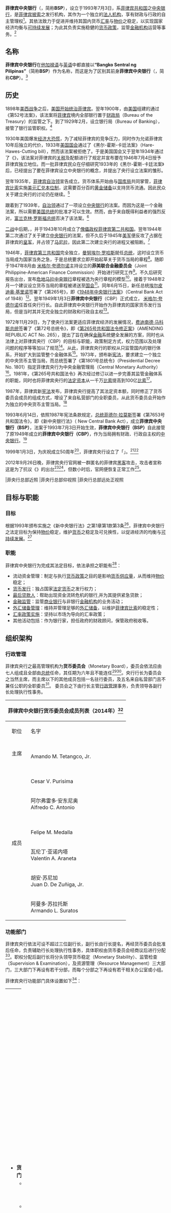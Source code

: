 {{coord|14.560833|120.988333|type:landmark_source:kolossus-frwiki|display=title}}

{{Infobox Central bank
|bank_name_in_local = {{lang-tl|Bangko Sentral ng Pilipinas}}
| image_1        = Bangko Sentral ng Pilipinas 2020 logo.png
| image_title_1  = '''菲律宾中央银行标志'''<br /><div class="center"><small>（标志之形象为三颗“[[五角星|金色五角星]]”，及“[[菲律宾鹰|菲律宾鹰]]”<ref name="tadelougou">{{Cite web |url =http://www.bsp.gov.ph/about/overview.asp |format = |title =The new BSP logo |author = |date = |publisher ='''''Bangko Sentral ng Pilipinas''''' |language =en |accessdate =2014-12-26 |quote =The new BSP logo is a perfect round shape in blue that features three gold stars and a stylized Philippine eagle rendered in white strokes. |archive-date =2013-08-06 |archive-url =https://web.archive.org/web/20130806185919/http://www.bsp.gov.ph/about/overview.asp |dead-url =no }}</ref>）</small></div>
| image_width_1  = 150px
| headquarters   = {{PHI}}<br />[[马尼拉市|马尼拉市]]{{link-en|马拉提区|Malate, Manila}}<ref name="lianxidizhiyy">{{Cite web|url = http://www.bsp.gov.ph/contact/overview.asp|format = |title = Contact Us of BSP|author = |date = |publisher = '''''Bangko Sentral ng Pilipinas'''''|language = en|accessdate = 2014-11-30|quote = A. Mabini St. cor. P. Ocampo St., Malate， Manila, Philippines.|archive-date = 2014-12-03|archive-url = https://web.archive.org/web/20141203184236/http://www.bsp.gov.ph/contact/overview.asp|dead-url = no}}</ref><ref>{{harvnb|《The New Central Bank Act(RA 7653)》|1993|loc=Chapter I：Article I：Section 4}}{{quote|''Place of Business.'' _ The Bangko Sentral shall have its principal place of business in Metro Manila, but may maintain branches, agencies and correspondents in such other places as the proper conduct of its business may require.}}</ref>
| coordinates    = {{coord|14.560833|120.988333|region:PH}}
|established = 1993年7月3日<ref>{{harvnb|《BSP Annual Report 2013》|2014|loc=p.Ⅷ}}{{quote|''The BSP’s Legal Mandate ''：The BSP is the central bank of the Republic of the Philippines. It was established on 3 July 1993 as the country’s independent central monetary authority, pursuant to the Constitution and the New Central Bank Act. The BSP replaced the old Central Bank of the Philippines, which was established on 3 January 1949, as the country’s central monetary authority.}}</ref>
| ownership     = [[菲律宾政府|菲律宾政府]]<ref name="tadequanxian">{{harvnb|《The New Central Bank Act(RA 7653)》|1993|loc=Chapter I：Article I：Section 1}}{{quote|''Declaration of Policy''. _ The State shall maintain a central monetary authority that shall function and operate as an independent and accountable body corporate in the discharge of its mandated responsibilities concerning money, banking and credit. In line with this policy, and considering its unique functions and responsibilities, the central monetary authority established under this Act, while being a government- owned corporation, shall enjoy fiscal and administrative autonomy.}}</ref><ref name="suoyouzhezf">{{harvnb|《The New Central Bank Act(RA 7653)》|1993|loc=Chapter I：Article I：Section 2}}{{quote|''Creation of the Bangko Sentral.'' _ There is hereby established an independent central monetary authority, which shall be a body corporate known as the Bangko Sentral ng Pilipinas, hereafter referred to as the Bangko Sentral. <br />The capital of the Bangko Sentral shall be Fifty billion pesos (P50,000,000,000), to be fully subscribed by the Government of the Republic, hereafter referred to as the Government, Ten billion pesos (P10,000,000,000) of which shall be fully paid for by the Government upon the effectivity of this Act and the balance to be paid for within a period of two (2) years from the effectivity of this Act in such manner and form as the Government, through the Secretary of Finance and the Secretary of Budget and Management, may thereafter determine.}}</ref>
|president = Benjamin Estoista Diokno<br />（2019年3月4日任职）
|leader_title = 行长
|bank_of = {{PHI}}
|currency = [[菲律宾披索|菲律宾披索]]
|currency_iso = PHP
|reserves =789.84亿[[美元|美元]]<ref>{{Cite web|url=http://www.bsp.gov.ph/publications/tables/2014_12/news-12052014a1.htm|title=International Reserves of the BSP|accessdate=2014-12-09|author=|last=|first=|authorlink=|coauthors=|format=|work=|publisher='''''Bangko Sentral ng Pilipinas'''''|pages=|language=en|doi=|archiveurl=https://web.archive.org/web/20141207112225/http://www.bsp.gov.ph/publications/tables/2014_12/news-12052014a1.htm|archivedate=2014-12-07|quote=欲查看最新数据，请阅[http://www.bsp.gov.ph/statistics/efs_fsa1.asp Economic and Financial Statistics of BSP]|date=2014年11月|deadurl=yes}}</ref><br />（截止2014年11月）
|borrowing_rate =4.418%-6.725%<ref name="zheshililv">{{Cite web|url=http://www.bsp.gov.ph/statistics/spei_new/tab19_dir.htm|title=Selected Domestic Interest Rates|accessdate=2014-12-08|author=|last=|first=|authorlink=|coauthors=|date=|year=|month=|format=|work=|publisher='''''Bangko Sentral ng Pilipinas'''''|pages=|language=en|doi=|archiveurl=https://web.archive.org/web/20141208075253/http://www.bsp.gov.ph/statistics/spei_new/tab19_dir.htm|archivedate=2014-12-08|quote=欲查看最新数据，请阅[http://www.bsp.gov.ph/statistics/efs_fsa1.asp Economic and Financial Statistics of BSP]|deadurl=yes}}</ref>{{refTag|name=lilv|年利率，截至2014年10月，当月值}}
|deposit_rate =1.116%-3.135%<ref name="zheshililv"></ref>{{refTag|name=lilv}}
|website = [http://www.bsp.gov.ph www.bsp.gov.ph]
|preceded = '''菲律宾中央银行（CBP）'''<br /><small>(1949年1月3日－1993年7月3日)</small>
|succeeded =
|footnotes =[[法定资本|法定资本]]：500亿[[菲律宾披索|菲律宾披索]]（政府支付）<ref name="zgrmyh">{{Cite web|url=http://www.pbc.gov.cn/publish/goujisi/746/1135/11359/11359_.html|title=菲律宾的货币制度和货币政策|accessdate=2014-12-07|author=|last=|first=|authorlink=|coauthors=|date=2008-07-03|year=|month=|format=|work=|publisher='''''[[中国人民银行|中国人民银行国际司]]'''''|pages=|language=zh-hans|doi=|archiveurl=https://web.archive.org/web/20140811110457/http://www.pbc.gov.cn/publish/goujisi/746/1135/11359/11359_.html|archivedate=2014-08-11|quote=|deadurl=yes}}</ref><ref name="suoyouzhezf"></ref>
}}

'''菲律宾中央银行'''（{{lang-tl|'''B'''angko '''S'''entral ng '''P'''ilipinas}}，简称'''BSP'''），设立于1993年7月3日，系[[菲律宾共和国|菲律宾共和国]]之[[中央银行|中央银行]]，是[[菲律宾披索|菲律宾披索]]之发行机构，其作为一个独立的[[法人|法人机构]]，享有财政与行政的自主管理权<ref name="tadequanxian"></ref>。其依法致力于促进并维持其国内货币[[汇率|汇率]]与[[物价|物价]]之稳定，以实现国家经济均衡与[[可持续发展|可持续发展]]；为此其负责实施稳健的[[货币政策|货币政策]]，监管[[金融机构|金融机构]]运营等事务。<ref>{{Cite web|url=http://www.bsp.gov.ph/about/vision.asp|title=The BSP Vision and Mission|accessdate=2014-07-05|author=|last=|first=|authorlink=|coauthors=|date=|year=|month=|format=|work=|publisher='''''Bangko Sentral ng Pilipinas'''''|pages=|language=en|doi=|archiveurl=https://www.webcitation.org/query?url=http%3A%2F%2Fwww.bsp.gov.ph%2Fabout%2Fvision.asp&date=2014-07-05|archivedate=2014-07-05|quote=BSP is committed to promote and maintain price stability and provide proactive leadership in bringing about a strong financial system conducive to a balanced and sustainable growth of the economy. Towards this end, it shall conduct sound monetary policy and effective supervision over financial institutions under its jurisdiction.|deadurl=yes}}</ref>

== 名称 ==

'''菲律宾中央银行'''在[[他加禄语|他加禄语]]与[[英语|英语]]中都直接以'''“Bangko Sentral ng Pilipinas”'''（简称'''BSP'''）作为名称，而这是为了区别其前身'''菲律宾中央银行'''（{{lang-en|'''Central Bank of the Philippines'''}}，简称'''CBP'''）。<ref name="suoyouzhezf"></ref>

== 历史 ==

1898年[[美西战争|美西战争]]之后，[[美属菲律宾|美国开始统治菲律宾]]。翌年1900年，由[[美国|美国]]组建的{{link-en|舒尔曼委员会|Schurman Commission|第一届菲律宾委员会}}通过《第52号法案》，该法案将[[菲律宾|菲律宾]]境内全部银行置于[[財政局|财政局]]（Bureau of the Treasury）的监管之下。到了1929年2月，{{link-en|菲律宾财政部|Department of Finance (Philippines)}}设立银行局（Bureau of Banking），接管了银行监管职权。<ref name="bspjianshi">{{Cite web|url=http://www.bsp.gov.ph/about/history2.asp|title=Chronology of Events: Central Banking in the Philippines|accessdate=2014-12-09|author=|last=|first=|authorlink=|coauthors=|date=|year=|month=|trans_title=|format=|work=|publisher='''''Bangko Sentral ng Pilipinas'''''|pages=|language=en|doi=|archiveurl=https://web.archive.org/web/20131224173459/http://www.bsp.gov.ph/about/history2.asp|archivedate=2013-12-24|quote=|deadurl=yes}}</ref>

1930年美国爆发[[经济大恐慌|经济大恐慌]]，为了减轻菲律宾的竞争压力，同时作为允诺菲律宾10年后独立的代价，1933年[[美国国会|美国国会]]通过了《黑尔-霍斯-卡廷法案》（Hare-Hawes-Cutting bill），然而该法案被{{link-en|菲律宾参议院|Senate of the Philippines}}拒绝了。于是美国国会又于翌年1934年通过了《{{link-en|泰丁斯-麦克达菲法案|Tydings–McDuffie Act}}》，该法案对菲律宾的[[关税|关税]]及配额进行了规定并宣布要在1946年7月4日授予菲律宾独立地位。而一批菲律宾民众在仔细研究1933年的《黑尔-霍斯-卡廷法案》后，已经提出了要在菲律宾设立中央银行的概念，并提出了央行设立法案的雏形。{{sfn |《Kayamanan: The Philippine Jewelry Tradition》|1983|p=7}}

翌年1935年，[[菲律宾自治领|菲律宾自治领]]宣告成立。货币体系开始由{{link-en|菲律宾财政部|Department of Finance (Philippines)|财政部}}与[[国库|国库局]]共同掌管，[[菲律宾比索|菲律宾比索]]实施[[布雷顿森林体系|美元汇兑本位制]]，这需要百分百的[[黄金储备|黄金储备]]以支持货币流通。因此民众关于建立央行的讨论仍在继续。<ref name="bspquanlishi">{{Cite web|url=http://www.bsp.gov.ph/about/history.asp|title=Creating a Central Bank for the Philippines|accessdate=2014-12-09|author=|last=|first=|authorlink=|coauthors=|date=|year=|month=|trans_title=|format=|work=|publisher='''''Bangko Sentral ng Pilipinas'''''|pages=|language=en|doi=|archiveurl=https://web.archive.org/web/20131123121130/http://www.bsp.gov.ph/about/history.asp|archivedate=2013-11-23|quote=|deadurl=yes}}</ref>

跟着到了1939年，[[菲律宾自治领|自治领]]{{link-en|菲律宾国民大会|National Assembly of the Philippines|国民大会}}通过了一项设立[[中央银行|中央银行]]的法案。而因为这是一个金融法案，所以需要[[美国总统|美国总统]]的批准才可以生效。然而，由于来自既得利益者的强烈反对，[[富兰克林·罗斯福|富兰克林·罗斯福总统]]否决了该法案。<ref name="bspjianshi"></ref>

[[二战|二战]]中后期，{{link-en|菲律宾日占时期|Japanese occupation of the Philippines|日本占领了菲律宾}}，并于1943年10月成立了[[傀儡政权|傀儡政权]][[菲律宾第二共和国|菲律宾第二共和国]]。翌年1944年{{link-en|菲律宾国民大会|National Assembly of the Philippines}}第二次通过了关于建立[[中央银行|中央银行]]的法案，但不久后于1945年[[美军|美军]]便反攻了占据在菲律宾的[[皇军|皇军]]，并占领了[[马尼拉|马尼拉]]，因此第二次建立央行的进程又被阻断。<ref name="bspquanlishi"></ref>

1946年，[[菲律宾共和国|菲律宾第三共和国]]完全独立，[[曼努埃尔·罗哈斯_(菲律宾)|曼努埃尔·罗哈斯]]就任[[菲律宾总统|总统]]，这时设立货币当局成为国家当务之急，于是总统要求{{link-en|菲律宾财政部|Department of Finance (Philippines)|财政部}}立即开始起草关于货币当局的章程<ref>{{cite web|last=Roxas|first=Manuel|date=1947-01-27|title=《Second State of the Nation Address》|url=http://www.gov.ph/1947/01/27/manuel-roxas-second-state-of-the-nation-address-january-27-1947/|publisher='''''Official Gazette'''''|accessdate=2014-12-09|archive-date=2013-06-28|archive-url=https://web.archive.org/web/20130628094043/http://www.gov.ph/1947/01/27/manuel-roxas-second-state-of-the-nation-address-january-27-1947/|dead-url=no}}</ref>。随即于1947年8月由{{link-en|菲律宾财政部长|Secretary of Finance (Philippines)|财政部长}} [[米格尔·夸德尔诺|米格尔·夸德尔诺]]主持设立的'''菲美联合金融委员会'''（Joint Philippine-American Finance Commission）开始进行研究工作<ref name="bspquanlishi"></ref>。不久后研究报告出台，宣布[[危地马拉中央银行|危地马拉中央银行]]章程被选为央行章程的模型<ref name="bspjianshi"></ref>。接着于1948年2月一个建议设立货币当局的章程被递送至[[菲律宾国会|国会]]<ref name="bspjianshi"></ref>。同年6月15日，新任总统[[埃尔皮迪奥·基里诺|埃尔皮迪奥·基里诺]]签署了《第265号{{link-en|菲律宾法令列表|List of Philippine laws|共和国法令}}》，即《[https://web.archive.org/web/20131003231342/http://philippinelaw.info/statutes/ra265-central-bank-act-of-1948.html 1948年中央银行法案]》（Central Bank Act of 1948）<ref name="zyyhfa1948">{{Cite web|url=http://philippinelaw.info/statutes/ra265-central-bank-act-of-1948.html|title=《R.A. No. 265, '''Central Bank Act of 1948'''》|accessdate=2014-12-09|author=|last=|first=|authorlink=|coauthors=|date=1948-06-15|year=|month=|trans_title=《第265号共和国法令，'''1948年中央银行法'''》|format=|work=|publisher='''''[[菲律宾总统|菲律宾总统]]''''' [[埃尔皮迪奥·基里诺|埃尔皮迪奥·基里诺]] 签署生效|pages=|language=en|doi=|archiveurl=https://web.archive.org/web/20131003231342/http://philippinelaw.info/statutes/ra265-central-bank-act-of-1948.html|archivedate=2013-10-03|quote=|deadurl=yes}}</ref>。翌年1949年1月3日'''菲律宾中央银行'''（CBP）正式成立， [[米格尔·夸德尔诺|米格尔·夸德尔诺]]任首任央行行长。自此菲律宾中央银行开始作为菲律宾的国家货币发行当局，但是当时其并无完全独立的财政和行政自主权<ref name="bspquanlishi"></ref>。

1972年11月29日，为了使央行法案更适应菲律宾经济的发展情况，[[费迪南德·马科斯|费迪南德·马科斯]][[菲律宾总统|总统]]签署了《第72号总统令》，即《[https://www.webcitation.org/query?url=http%3A%2F%2Fwww.lawphil.net%2Fstatutes%2Fpresdecs%2Fpd1972%2Fpd_72_1972.html&date=2014-07-05 第265号共和国法令修正案]》（AMENDING REPUBLIC ACT No. 265），提出了旨在确保[[金融|金融]]系统健全发展的方案，同时也从法律上对菲律宾央行（CBP）的目标与职能，政策制定方式，权力范围以及处理问题的程序等等加以了规范<ref>{{Cite web|url=http://www.lawphil.net/statutes/presdecs/pd1972/pd_72_1972.html|title=《 PRESIDENTIAL DECREE No. 72》|accessdate=2014-07-05|author=|last=|first=|authorlink=|coauthors=|date=1972-11-29|year=|month=|format=|work='''''[[菲律宾总统|菲律宾总统]]''''' [[费迪南德·马科斯|费迪南德·马科斯]] 签署生效|publisher=|pages=|language=en|doi=|archiveurl=https://www.webcitation.org/query?url=http%3A%2F%2Fwww.lawphil.net%2Fstatutes%2Fpresdecs%2Fpd1972%2Fpd_72_1972.html&date=2014-07-05|archivedate=2014-07-05|quote=|deadurl=yes}}</ref>。从此，菲律宾央行的职权从只监管国内的银行体系，开始扩大到监管整个金融体系<ref name="bspquanlishi"></ref>。1973年，{{link-en|菲律宾临时国民大会|Batasang Pambansa}}颁布新[[菲律宾宪法|宪法]]，要求建立一个独立的中央货币主管当局，而总统签署了《第1801号总统令》（Presidential Decree No. 1801）指定菲律宾央行为中央金融管理局（Central Monetary Authority）<ref name="bspquanlishi"></ref>。1981年，《第265号共和国法令》再次经过修订以进一步完善其监管金融体系的职能，同时也将菲律宾央行的[[法定资本|法定资本]]从一千万[[菲律宾比索|比索]]提高到100亿[[菲律宾比索|比索]]<ref name="bspjianshi"></ref>。

1987年，菲律宾新[[菲律宾宪法|宪法]]发布，菲律宾央行提高了其法定资本额，同时修正了货币委员会成员的组成方式，增设了来自私营部门的全职委员，从此货币委员会开始作为独立的中央货币主管当局。<ref name="bspquanlishi"></ref>

1993年6月14日，依照1987年宪法条款规定，[[菲律宾总统|总统]][[菲德尔·拉莫斯|菲德尔·拉莫斯]]签署《第7653号共和国法令》，即《新中央银行法》（ New Central Bank Act），成立'''菲律宾中央银行（BSP）'''，法案于1993年7月3日开始生效，'''菲律宾中央银行（BSP）'''自此接管了原1949年成立的'''菲律宾中央银行（CBP）'''，作为当局拥有财政、行政自主权的[[中央银行|中央银行]]。<ref name="bspjianshi"></ref>

1999年1月3日，为庆祝成立50周年<ref name="MoneyMuseum">{{Cite web |url=http://www.bsp.gov.ph/about/facilities_money.asp |title=The Money Museum of BSP |accessdate=2014-12-09 |author= |last= |first= |authorlink= |coauthors= |date= |year= |month= |trans_title= |format= |work= |publisher='''''Bangko Sentral ng Pilipinas''''' |pages= |language=en |doi= |archiveurl=https://web.archive.org/web/20130606095357/http://www.bsp.gov.ph/about/facilities_money.asp |archivedate=2013-06-06 |quote= |dead-url=yes }}</ref>，菲律宾央行设立了「{{link-tl|菲律宾中央银行博物馆|Museo ng Bangko Sentral ng Pilipinas}}」。<ref>{{cite web|last=Sam|first=Marcelo|title=《The BSP art collection: Figures and paintings》|url=http://www.bworldonline.com/weekender/content.php?id=49207|work='''''BusinessWorld Weekender'''''|accessdate=2014-12-09|deadurl=yes|archiveurl=https://web.archive.org/web/20150923221530/http://www.bworldonline.com/weekender/content.php?id=49207|archivedate=2015-09-23}}</ref><ref>{{cite book|last=Jaime|first=Laya|title=《The Central Bank and Culture and the Arts》|year=1998|publisher='''''Bangko Sentral ng Pilipinas'''''|location=Manila, Philippines|isbn=971-91785-1-5|pages=198–204}}</ref>

2012年9月26日晚，菲律宾央行官网被一群匿名的菲律宾[[黑客|黑客]]攻击，攻击者宣称这是为了抗议《{{link-en|2012预防网络犯罪法|Cybercrime Prevention Act of 2012}}》的出台<ref>{{cite web|last=Dumlao|first=Doris|title=BSP, MWSS websites hacked by anti-cybercrime law protester|url=http://technology.inquirer.net/17244/bsp-mwss-websites-hacked-by-anti-cybercrime-law-protester|work='''''The Philippine Daily Inquirer'''''|accessdate=2014-12-09|archive-date=2013-04-11|archive-url=https://web.archive.org/web/20130411083457/http://technology.inquirer.net/17244/bsp-mwss-websites-hacked-by-anti-cybercrime-law-protester|dead-url=no}}</ref><ref>{{cite web|title=Websites hacked in protest vs new law|url=http://www.rappler.com/nation/13142-bsp-site-hacked-to-protest-cybercrime-law|publisher='''''Rappler.com'''''|accessdate=2014-12-09|archive-date=2013-08-21|archive-url=https://web.archive.org/web/20130821224014/http://www.rappler.com/nation/13142-bsp-site-hacked-to-protest-cybercrime-law|dead-url=no}}</ref>，但数小时后，官网便恢复正常工作<ref>{{cite web|last=Garcia|first=Cathy Rose|title=BSP website restored after being hacked|url=http://www.abs-cbnnews.com/business/09/27/12/bsp-website-restored-after-being-hacked|work='''''abs-cbnnews.com'''''|accessdate=2014-12-09|archive-date=2013-03-07|archive-url=https://web.archive.org/web/20130307102435/http://www.abs-cbnnews.com/business/09/27/12/bsp-website-restored-after-being-hacked|dead-url=no}}</ref>。
{{Commons category|Bangko Sentral ng Pilipinas Main Office, Manila|菲律宾央行马尼拉总部}}
<gallery class=center>
|菲央行总部近照
|菲央行总部仰视照
|菲央行总部远处正视照
</gallery>

== 目标与职能 ==
===目标 ===
根据1993年颁布实施之《新中央银行法》之第1章第1款第3条<ref>{{harvnb|《The New Central Bank Act(RA 7653)》|1993|loc=Chapter I：Article I：Section 3}}{{quote|''Responsibility and Primary Objective.'' _ The Bangko Sentral shall provide policy directions in the areas of money, banking, and credit. It shall have supervision over the operations of banks and exercise such regulatory powers as provided in this Act and other pertinent laws over the operations of finance companies and non-bank financial institutions performing quasi-banking functions, hereafter referred to as quasi- banks, and institutions performing similar functions.<br /> The primary objective of the Bangko Sentral is to maintain price stability conducive to a balanced and sustainable growth of the economy. It shall also promote and maintain monetary stability and the convertibility of the peso.}}</ref>，菲律宾中央银行之法定目标为保持[[物价|物价]]稳定，维护[[货币|货币]]之稳定及可兑换性，以促进经济的均衡与[[可持续发展|可持续发展]]。<ref name="Functions">{{Cite web|url=http://www.bsp.gov.ph/about/functions.asp|title=Overview of Functions and Operations|accessdate=2014-07-05|author=|last=|first=|authorlink=|coauthors=|date=|year=|month=|format=|work=|publisher='''''Bangko Sentral ng Pilipinas'''''|pages=Objectives|language=en|doi=|archiveurl=https://www.webcitation.org/query?url=http%3A%2F%2Fwww.bsp.gov.ph%2Fabout%2Ffunctions.asp&date=2014-07-05|archivedate=2014-07-05|quote=|deadurl=yes}}</ref>
=== 职能 ===
菲律宾中央银行为完成其法定目标，依法承担之职能有<ref name="Functions"></ref>：
*流动资金管理：制定与执行[[货币政策|货币政策]]之目的是影响[[货币供应量|货币供应量]]，从而维持[[物价|物价]]稳定；
*[[货币发行|货币发行]]：独占国家[[法定货币|法定货币]]之发行权力；
*[[最后贷款人|最后贷款人]]：帮助出现资金流转危机的银行,并为其提供紧急贷款；
*[[金融机构|金融监管]]：监管[[商业银行|商业银行]]与非银行[[金融机构|金融机构]]的业务活动；
*[[外汇储备|外汇储备管理]]：维持并管理足够的[[外汇储备|外汇储备]]，以维护[[菲律宾比索|菲律宾比索]]的稳定性；
*[[汇率政策|汇率政策实施]]：坚持以市场为导向的汇率政策；
*其他活动包括：作为银行家，担任政府的财政顾问，保管政府税收等。

== 组织架构 ==
===行政管理===
菲律宾央行之最高管理机构为'''货币委员会'''（Monetary Board），委员会依法应由七人组成且全部由[[菲律宾总统|总统]]任命，其任期为六年且不能连任<ref name="buxulianren">{{harvnb|《The New Central Bank Act(RA 7653)》|1993|loc=Chapter I：Article II：Section 6}}{{quote|''Composition of the Monetary Board.'' _ The powers and functions of the Bangko Sentral shall be exercised by the Bangko Sentral Monetary Board, hereafter referred to as the Monetary Board, composed of seven (7) members appointed by the President of the Philippines for a term of six (6) years.}}</ref><ref name="Mboard">{{Cite web|url=http://www.bsp.gov.ph/about/governance_mon.asp|title=The Monetary Board of BSP|accessdate=2014-12-08|author=|last=|first=|authorlink=|coauthors=|date=|year=|month=|format=|work=|publisher='''''Bangko Sentral ng Pilipinas'''''|pages=|language=en|doi=|archiveurl=https://web.archive.org/web/20140831105153/http://www.bsp.gov.ph/about/governance_mon.asp|archivedate=2014-08-31|quote='''S1'''：The powers and function of Bangko Sentral are exercised by its Monetary Board, which has seven members appointed by the President of The Philippines. Under the New Central Bank Act, one of the government sector members of the Monetary Board must also be a member of the Cabinet designated by the President.the Governor and the other members of the Monetary Board serve terms of six years and may only be removed for cause. '''S2'''：The BSP Monetary Board: Chairman: Amando M. Tetangco, Jr.. Members: Cesar V. Purisima, Alfredo C. Antonio, Juan D. De Zuñiga, Jr., Valentin A. Araneta, Felipe M. Medalla, Armando L. Suratos.|deadurl=yes}}</ref>{{rp|s1}}。央行行长为委员会之当然主席，而主席以下的其他成员包括一名{{link-en|菲律宾内阁|Cabinet of the Philippines|内阁}}驻行委员，及五名来自私营部门且不兼任公职的全职委员<ref name="zgrmyh"></ref>。
委员会之下由行长主管[[行政管理|行政管理]]事务，负责领导各副行长处理执行性事务。{{sfn |《BSP Annual Report 2013》|2014|loc=p.Ⅺ}}
{|class=wikitable
!colspan="3" align=center|'''菲律宾中央银行货币委员会成员列表（2014年）'''<ref name="Mboard"></ref>{{rp|s2}}|| 行政管理层架构图<ref name="xingzehngguanlic">{{Cite web|url=http://www.bsp.gov.ph/about/org_ems.asp|title=The Executive Management Services|accessdate=2014-12-08|author=|last=|first=|authorlink=|coauthors=|format=|work=|publisher='''''Bangko Sentral ng Pilipinas'''''|pages=|language=en|doi=|archiveurl=https://web.archive.org/web/20140910101115/http://www.bsp.gov.ph/about/org_ems.asp|archivedate=2014-09-10|quote=|date=2009年6月|dead-url=no}}</ref>
|-
!职位
!名字
!备注
|rowspan="8"|{{chart/start}}
{{chart | | | | | | | GRM |-| GRP | | |GRM='''货币委员会'''|GRP={{·w}}[[秘书|秘书处]]<br />{{·w}}特别调查办公室<br />{{·w}}[[内部审计|内部审计办公室]]<br />{{·w}}综合咨询和法律服务办公室|boxstyle_ GRM =background-color: #faa;|boxstyle_ GRP =background-color: #faa;}} 
{{chart | | | | | | | |!| | | | | | | |}} 
{{chart | | | | | | | GRM |-| GRP | | |GRM='''行长'''|GRP={{·w}}[[国库|国库部]]<br />{{·w}}[[风险管理|风险管理办公室]]<br />{{·w}}企业事务办公室<br />{{·w}}企业规划办公室<br />{{·w}}系统和方法办公室<br />{{·w}}央行驻[[洗钱|反洗钱委员会]]专员|boxstyle_ GRM =background-color: #E9967A;|boxstyle_ GRP =background-color: #E9967A;}} 
{{chart | | | | | | | |!| | | | | | | |}} 
{{chart | |,|-|-|-|v|-|^|-|v|-|-|-|.| |}}
{{chart | JOA | | JOB | | JOC | | JOD |JOA='''副行长'''<br />货币稳定部门|JOB='''副行长'''<br />监管检查部门|JOC='''副行长'''<br />资源管理部门|JOD=综合安全工厂
|boxstyle_ JOA =background-color: #afa;
|boxstyle_ JOB =background-color: #afa;
|boxstyle_ JOC =background-color: #afa;
|boxstyle_ JOD =background-color: #aaf;}}
{{chart/end}}
|-
| 主席 || <div class="center">{{link-en|阿曼多·德坦科|Amando Tetangco, Jr.}}<br />Amando M. Tetangco, Jr.</div> || <div class="center">菲律宾中央银行<br />行长</div>
|-
|rowspan="6"|成员 || <div class="center">{{link-en|塞萨尔·普里斯玛|Cesar Purisima}}<br />Cesar V. Purisima</div> || <div class="center">内阁驻行委员<br />{{link-en|菲律宾财政部长|Secretary of Finance (Philippines)}}</div>
|-
| <div class="center">阿尔弗雷多·安东尼奥<br />Alfredo C. Antonio</div> ||rowspan="5"| <div class="center">私营部门全职委员</div>
|-
| <div class="center">{{link-en|菲利普·马达拉|Felipe Medalla}}<br />Felipe M. Medalla</div>
|-
| <div class="center">瓦伦丁·亚诺内塔<br />Valentin A. Araneta</div>
|-
| <div class="center">胡安·苏尼加<br />Juan D. De Zuñiga, Jr.</div>
|-
| <div class="center">阿曼多·苏拉托斯<br />Armando L. Suratos</div>
|}

===功能部门===
菲律宾央行依法可设不超过三位副行长，副行长由行长提名，再经货币委员会批准后任命，负责辅助行长处理执行性事务，具体职权由货币委员会经商议后进行分配<ref>{{harvnb|《The New Central Bank Act(RA 7653)》|1993|loc=Chapter I：Article III：Section 21}}{{quote|''Deputy Governors. ''_ The Governor of the Bangko Sentral, with the approval of the Monetary Board, shall appoint not more than three (3) Deputy Governors who shall perform duties as may be assigned to them by the Governor and the Board.}}</ref>。职权分配后副行长将分头领导货币稳定（Monetary Stability）、监管检查（Supervision & Examination），及资源管理（Resource Management）三大部门，三大部门下再设有若干分部，而每个分部之下再设有若干相关办公室或小组{{sfn |《BSP Annual Report 2013》|2014|loc=p.Ⅺ}}。

菲律宾央行功能部门具体设置如下<ref name="Organizt">{{Cite web|url=http://www.bsp.gov.ph/about/org.asp|title=The BSP's Organizational Structure|accessdate=2014-07-05|author=|last=|first=|authorlink=|coauthors=|format=|work=|publisher='''''Bangko Sentral ng Pilipinas'''''|pages=|language=en|doi=|archiveurl=https://www.webcitation.org/query?url=http%3A%2F%2Fwww.bsp.gov.ph%2Fabout%2Forg.asp&date=2014-07-05|archivedate=2014-07-05|quote=|date=June 2009|deadurl=yes}}</ref>：

{| border="0" cellpadding="5" width="100%"
|----- valign="top"
| width="33%" | || width="33%" | || width="34%" | 
|-----
| valign=top|

*'''货币稳定部门'''（{{lang-en|Monetary Stability Sector}}）<ref name="mssbumen">{{Cite web|url=http://www.bsp.gov.ph/about/org_mss.asp|title=The Monetary Stability Sector|accessdate=2014-12-10|author=|last=|first=|authorlink=|coauthors=|format=|work=|publisher='''''Bangko Sentral ng Pilipinas'''''|pages=|language=en|doi=|archiveurl=https://web.archive.org/web/20140416183829/http://www.bsp.gov.ph/about/org_mss.asp|archivedate=2014-04-16|quote=|date=June 2009|deadurl=yes}}</ref>：
**投资者关系办公室（{{lang-en|Investor Relations Office}}）
**[[货币政策|货币政策分部]]（{{lang-en|Monetary Policy Sub-sector}}）
***经济研究部（{{lang-en|Department of Economic Research}}）
***经济统计部（{{lang-en|Department of Economic Statistics}}）
***货币与金融政策中心（{{lang-en|Center for Monetary and Financial Policy}}）
***经济与金融学习中心（{{lang-en|Economic and Financial Learning Center}}）
**国际分部（{{lang-en|International Sub-sector}}）
***国际关系部（{{lang-en|International Relations Department}}）
***国际业务部（{{lang-en|International Operations Department}}）
**[[货币市场|货币市场运作分部]]（{{lang-en|Monetary Operations Sub-sector}}）
***资产管理部（{{lang-en|Asset Management Department}}）
***贷款与征信部（{{lang-en|Department of Loans and Credit}}）
**货币管理分部（{{lang-en|Currency Management Sub-sector}}）
***[[现金|现金部]]（{{lang-en|Cash Department}}）
***货币发行与回收办公室（{{lang-en|Currency Issue and Retirement Office}}）
**'''[[#地区分行|地区货币事务分部]]''' 管辖全国各地分行

| valign=top|

*'''监督检查部门'''（{{lang-en|'''S'''upervision and '''E'''xamination '''S'''ector}}，简称'''SES'''）<ref name="sesbumen">{{Cite web |url=http://www.bsp.gov.ph/about/org_ses.asp |title=The Supervision and Examination Sector |accessdate=2014-12-10 |author= |last= |first= |authorlink= |coauthors= |format= |work= |publisher='''''Bangko Sentral ng Pilipinas''''' |pages= |language=en |doi= |archiveurl=https://web.archive.org/web/20140811062117/http://www.bsp.gov.ph/about/org_ses.asp |archivedate=2014-08-11 |quote= |date=June 2009 |dead-url=no }}</ref>：
**[[普惠金融|普惠金融倡导队]]（{{lang-en|Inclusive Finance Advocacy Staff}}）
**中央行政事务组（{{lang-en|Central Administrative Services Group}}）
**中央监督支持分部（{{lang-en|Central Supervisory Support Sub-sector}}）
***监督检查部门运行管理组（{{lang-en|''SES''' Operations Management Group}}）
***中央申请与授权组（{{lang-en|Central Applications and Licensing Group}}）
***金融消费者事务组（{{lang-en|Financial Consumer Affairs Group}}）
***监管政策发展办公室（{{lang-en|Office of Supervisory Policy Development}}）
***监管数据中心（{{lang-en|Supervisory Data Center}}）
**监督检查一分部（{{lang-en|Supervision and Examination Sub-sector I}}）
***[[信息技术|核心信息技术专家组]]（{{lang-en|Core Information Technology Specialist Group}}）
***[[信托|信托专家组]]（{{lang-en|Trust Specialist Group}}）
***[[资本市场|资本市场专家组]]（{{lang-en|Capital Markets Specialist Group}}）
***[[洗钱|反洗钱专家组]]（{{lang-en|Anti-Money Laundering Specialist Group}}）
***微型，[[中小型企业|中小型企业]]融资专家组（{{lang-en|Micro, Small and Medium Enterprise Finance Specialist Group}}）
***检查一部（{{lang-en|Examination Departments I}}）
***检查二部（{{lang-en|Examination Departments II}}）
***检查三部（{{lang-en|Examination Departments III}}）
**监督检查二分部（{{lang-en|Supervision and Examination Sub-sector II}}）
***综合监管一部（{{lang-en|Integrated Supervision Department I}}）
***综合监管二部（{{lang-en|Integrated Supervision Department II}}）
**监督检查三分部（{{lang-en|Supervision and Examination Sub-sector III}}）
***区域监管事务一司([[宿雾省|宿雾]])（{{lang-en|Regional Supervisory Services Divisions I, Cebu}}）
***区域监管事务二司([[达沃区|达沃]])（{{lang-en|Regional Supervisory Services Divisions II, Davao}}）
***中央联络一部（{{lang-en|'''C'''entral '''P'''oint of '''C'''ontact '''D'''epartment '''I'''}}，简称'''CPCD I'''）
***中央联络二部（{{lang-en|'''C'''entral '''P'''oint of '''C'''ontact '''D'''epartment '''II'''}}，简称'''CPCD II'''）

| valign="top" |

*'''资源管理部门'''（{{lang-en|Resource Management Sector}}）<ref name="rmsbumen">{{Cite web |url=http://www.bsp.gov.ph/about/org_rms.asp |title=The Resource Management Sector |accessdate=2014-12-10 |author= |last= |first= |authorlink= |coauthors= |format= |work= |publisher='''''Bangko Sentral ng Pilipinas''''' |pages= |language=en |doi= |archiveurl=https://web.archive.org/web/20140416183901/http://www.bsp.gov.ph/about/org_rms.asp |archivedate=2014-04-16 |quote= |date=June 2009 |dead-url=no }}</ref>：
**[[公积金|公积金办公室]]（{{lang-en|Provident Fund Office}}）
**危机管理办公室（{{lang-en|Crisis Management Office}}）
**支付和结算办公室（{{lang-en|Payments and Settlements Office}}）
**管理事务分部（{{lang-en|Management Services Sub-sector}}）
***行政事务部（{{lang-en|Administrative Services Department}}）
***设施管理与工程部（{{lang-en|Facilities Management and Engineering Department}}）
***项目开发与管理办公室（{{lang-en|Project Development and Management Office}}）
***采购办（{{lang-en|Procurement Office}}）
***安全，调查及运输部（{{lang-en|Security, Investigation and Transport Department}}）
**审计分部（{{lang-en|Comptrollership Sub-sector}}）
***预算规划和专项研究组（{{lang-en|Budget Planning and Special Studies Group}}）
***财务会计部（{{lang-en|Financial Accounting Department}}）
**[[人力资源|人力资源分部]]（{{lang-en|Human Resource Sub-sector}}）
***人力资源开发部（{{lang-en|Human Resource Development Department}}）
***人力资源管理部（{{lang-en|Human Resource Management Department}}）
***菲律宾中央银行研究所（{{lang-en|Bangko Sentral ng Pilipinas Institute}}）
***医疗及牙医诊所（{{lang-en|Medical and Dental Clinic}}）
**[[信息技术|信息技术分部]]（{{lang-en|Information Technology Sub-sector}}）
***政策标准与规划组（{{lang-en|Policy Standards and Planning Group}}）
***企业系统及项目开发人员（{{lang-en|Enterprise Systems and Project Development Staff}}）
***IT基础架构与运营部（{{lang-en|IT Infrastructure and Operations Department}}）
***信息系统支持及开发部（{{lang-en|Information Systems Support and Development Department}}）
|}

===地区分行===

菲律宾央行'''货币稳定部门'''下辖的'''地区货币事务分部'''（{{lang-en|Regional Monetary Affairs Sub-sector}}）在全国范围内共设有三个地区办事处及十八家分行，主要负责经营区域黄金购入业务及现金操作与管理业务。<ref name="zgrmyh"></ref>

其中[[吕宋岛|南吕宋岛]]各分行直接向'''地区货币事务分部'''负责；而[[吕宋岛|北吕宋岛]]，[[米沙鄢群岛|米沙鄢群岛]]，及[[棉兰老岛|棉兰老岛]]各地之分行则分别由地区货币事务分部派出驻[[拉乌尼翁省_(菲律宾)|拉乌尼翁省]]、[[宿雾市|宿雾市]]及[[达沃市|达沃市]]的三个地区办事处管理。<ref name="regionalOFF">{{Cite web|url=http://www.bsp.gov.ph/about/org_mss.asp|title=BSP Regional Offices|accessdate=2014-12-10|author=|last=|first=|authorlink=|coauthors=|format=|work=|publisher='''''Bangko Sentral ng Pilipinas'''''|pages=|language=en|doi=|archiveurl=https://web.archive.org/web/20140416183829/http://www.bsp.gov.ph/about/org_mss.asp|archivedate=2014-04-16|quote=|date=June 2009|deadurl=yes}}</ref>

{| class="wikitable"
|-
!colspan="4" align=center|菲律宾中央银行 '''''地区货币事务分部''''' 下辖之各地分行列表<ref name="regionalOFF2">{{Cite web|url=http://www.bsp.gov.ph/contact/regional.asp|title=Contact Details: Regional Offices and Branches|accessdate=2014-12-12|author=|last=|first=|authorlink=|coauthors=|date=|year=|month=|format=|work=|publisher='''''Bangko Sentral ng Pilipinas'''''|pages=|language=en|doi=|archiveurl=https://web.archive.org/web/20140831114315/http://www.bsp.gov.ph/contact/regional.asp|archivedate=2014-08-31|quote=|deadurl=yes}}</ref>
|-
| <div class="center">'''分部 直辖分行'''</div> || <div class="center">'''[[拉乌尼翁省_(菲律宾)|拉乌尼翁省]] 地区办事处'''</div> || <div class="center">'''[[宿雾市|宿雾市]] 地区办事处'''</div> || <div class="center">'''[[达沃市|达沃市]] 地区办事处'''</div>
|-
| <div class="center">辖 [[吕宋岛|南吕宋岛]]各分行</div> || <div class="center">辖 [[吕宋岛|北吕宋岛]]各分行</div> || <div class="center">辖 [[米沙鄢群岛|米沙鄢群岛]]各分行</div> || <div class="center">辖 [[棉兰老岛|棉兰老岛]]各分行</div>
|- 
| <div class="center">[[黎牙实比市|黎牙实比]]分行<br />[[卢塞纳_(菲律宾)|卢塞纳]]分行<br />[[那牙市_(南甘马仁省)|那牙]]分行</div> 
| <div class="center">[[安吉利斯|安吉利斯]]分行<br />[[甲万那端|甲万那端]]分行<br />{{link-en|达古潘|Dagupan}}分行<br />[[土格加劳|土格加劳]]分行<br />[[巴塔克|巴塔克]]分行</div> 
| <div class="center">[[巴科洛德|巴科洛德]]分行<br />[[朗芒芽地|朗芒芽地]]分行<br />[[伊洛伊洛市|伊洛伊洛]]分行<br />[[卡利博|卡利博]]分行<br />[[独鲁万市|独鲁万]]分行</div>
| <div class="center">[[卡加延德奥罗|卡加延德奥罗]]分行<br />[[哥打巴托省|哥打巴托]]分行<br />[[三投斯将军市|三投斯将军]]分行<br />{{link-en|奥三棉示|Ozamiz}}分行<br />[[三宝颜|三宝颜]]分行</div>
|}

===附属单位===
{{multiple image
 | align     = right
 | direction = vertical
 | header    = '''SPC'''产品
 | width     = 150
 | image1    =
 | alt1      = 1000[[菲律宾比索|比索]]纸币正面
 | image2    =
 | alt2      = 1000[[菲律宾比索|比索]]纸币背面
 | image3    = Philippine Passports Biometric.png
 | alt3      = 一本护照的封面，红色
 | caption3  = 上至下分别为[[纸币|纸币]]1000[[菲律宾比索|比索]]之正、反面，及[[菲律宾护照|菲律宾护照]]
}}
'''综合安全工厂'''（{{lang-en|'''S'''ecurity '''P'''lant '''C'''omplex}}，简称'''SPC'''）成立于1978年9月7日，系菲律宾央行直属单位，由央行行长直辖<ref name="Organizt"></ref>。主要从事[[菲律宾护照|护照制作]]，[[贵金属|贵金属提炼]]，[[铸币|硬币铸造]]，及[[纸币|纸币]][[证券|证券]]、[[公文|政府文书]]、[[票据|票据]][[合同|合同]]等安全性印（造）务。<ref name="spcorgc">{{Cite web|url=http://www.bsp.gov.ph/about/spc/page3.asp|title=SPC Gallery Tour|accessdate=2014-12-12|author=|last=|first=|authorlink=|coauthors=|date=|year=|month=|format=|work=|publisher='''''Bangko Sentral ng Pilipinas'''''|pages=|language=en|doi=|archiveurl=https://web.archive.org/web/20130826125812/http://www.bsp.gov.ph/about/spc/page3.asp|archivedate=2013-08-26|quote=|deadurl=yes}}</ref>

2003年8月4日，[[格洛丽亚·马卡帕加尔-阿罗约|阿罗约总统]]发布《第79号行政命令》，指定'''SPC'''即日起作为{{link-en|菲律宾勋章奖章|Orders, decorations, and medals of the Philippines|总统奖章及勋章}}之独家制造商。<ref>{{cite web|last=|first=|title=《Administrative Order No. 79, s. 2003》|year=2003|url=http://www.gov.ph/2003/08/04/administrative-order-no-79/|work='''''[[菲律宾总统|菲律宾总统]]''''' [[格洛丽亚·马卡帕加尔-阿罗约|格洛丽亚·马卡帕加尔-阿罗约]] 签署生效|accessdate=2014-12-12|pages=|quote='''Section 1'''：The Bangko Sentral ng Pilipinas is hereby designated as exclusive manufacturer and supplier of presidential medals and decorations, subject to existing agreements, if any, entered into by the Office of the President with medal and decoration manufacturers. For this purpose, the Historical Affairs Office and the Protocol Office shall continue consultations with the BSP with respect to the manufacture of these items, to include the drafting of technical and gender-friendly drawings for these decorations to replace the original, but missing, specifications;|archive-date=2015-01-14|archive-url=https://web.archive.org/web/20150114062747/http://www.gov.ph/2003/08/04/administrative-order-no-79/|dead-url=no}}</ref>

'''SPC'''设立之部门有<ref name="anquangongc">{{Cite web|url=http://www.bsp.gov.ph/about/org_spc.asp|title=The Security Plant Complex|accessdate=2014-12-11|author=|last=|first=|authorlink=|coauthors=|date=2013-11-27|year=|month=June|format=|work=|publisher='''''Bangko Sentral ng Pilipinas'''''|pages=|language=en|doi=|archiveurl=https://web.archive.org/web/20140416184124/http://www.bsp.gov.ph/about/org_spc.asp|archivedate=2014-04-16|quote=|dead-url=no}}</ref>：
*总务部
*[[品质保证|品管组]]
*研究和开发组
*[[纸币|纸币]][[证券|证券]]印刷部
*[[铸币|铸币]]及[[贵金属|贵金属提炼]]业务部
*SPC金融服务和数据管理组

== 历任行长 ==

菲律宾央行行长依法应由[[菲律宾总统|菲律宾总统]]任命，每任之任期规定为6年，经任命后可直接兼任央行最高管理机构'''货币委员会'''之主席<ref name="buxulianren"></ref>。但行长自就职后，除了文化、宗教、与慈善领域，及由总统指定的其他职位之外，行长被禁止参与其他专业领域活动，也不得担任其余公职或私职<ref>{{harvnb|《The New Central Bank Act(RA 7653)》|1993|loc=Chapter I：Article III：Section 20}}{{quote|''Outside Interests of the Governor and the Full- time Members of the Board.'' _ The Governor of the Bangko Sentral and the full-time members of the Board shall limit their professional activities to those pertaining directly to their positions with the Bangko Sentral. Accordingly, they may not accept any other employment, whether public or private, remunerated or ad honorem, with the exception of positions in eleemosynary, civic, cultural or religious organizations or whenever, by designation ofthe President, the Governor or the full-time member is tasked to represent the interest of the Government or other government agencies in matters connected with or affecting the economy or the financial system of the country.}}</ref>。
<br />现任行长{{link-en|阿曼多·德坦科|Amando Tetangco, Jr.}}于2005年7月4日由[[格洛丽亚·马卡帕加尔-阿罗约|阿罗约总统]]任命为央行行长，又于2011年7月2日被[[贝尼格诺·阿基诺三世|阿基诺总统]]宣布任命为央行行长，因此他也成为菲律宾央行自1949年成立以来，首位得以连任的央行行长。<ref name="lianrenhangz"></ref>
[[File:Buenaventura_Rafael.jpg|thumb]]
{|class=wikitable
!上任时间
!卸任时间
!名字
|-
|colspan=4 align=center|'''央行行长''' '''''（Governors of the Central Bank）'''''<ref name="About1">{{Cite web|url=http://www.bsp.gov.ph/about/governance_pastgov.asp|title=Past Governors of BSP|accessdate=2014-07-05|author=|last=|first=|authorlink=|coauthors=|date=|year=|month=|format=|work=|publisher='''''Bangko Sentral ng Pilipinas'''''|pages=|language=en|doi=|archiveurl=https://www.webcitation.org/query?url=http%3A%2F%2Fwww.bsp.gov.ph%2Fabout%2Fgovernance_pastgov.asp&date=2014-07-05|archivedate=2014-07-05|quote=|deadurl=yes}}</ref>
|-
| 1949年1月3日 || 1960年12月31日 || [[米格尔·夸德尔诺|米格尔·夸德尔诺]]
|-
| 1961年1月6日 || 1967年12月31日 || {{link-en|安德烈斯·卡斯蒂略|Andres Castillo}}
|-
| 1968年1月1日 || 1970年1月9日 || {{link-en|阿方索·卡拉兰|Alfonso Calalang}}
|-
| 1970年1月10日 || 1981年1月15日 || {{link-en|格雷戈里奥·利卡罗斯|Gregorio Licaros}}
|-
| 1981年1月16日 || 1984年1月18日 || {{link-en|杰米·拉亚|Jaime C. Laya}}
|-
| 1984年1月19日 || 1990年2月19日 || {{link-en|约瑟·费尔南德斯|Jose B. Fernandez, Jr.}}
|-
| 1990年2月20日 || 1993年7月2日 || {{link-en|约瑟·奎西亚|Jose L. Cuisia, Jr.}}
|-
|colspan=4 align=center|'''央行行长''' '''''（Governors of the Bangko Sentral）''''' <ref name=About1/>
|-
|1993年7月6日|| 1999年7月5日|| {{link-en|加布里埃尔·辛松|Gabriel C. Singson}}
|-
|1999年7月6日|| 2005年7月3日|| {{link-en|拉斐尔·布韦那文图拉|Rafael Buenaventura}}
|-
|2005年7月4日|| 在任|| {{link-en|阿曼多·德坦科|Amando Tetangco, Jr.}}
|}

== 相关参考 ==
{{Commons category|Bangko Sentral ng Pilipinas|菲律宾中央银行}}
*[[菲律宾|菲律宾]]
*[[菲律宾经济|菲律宾经济]]
*[[菲律宾披索|菲律宾披索]]

== 外部链接 ==
===网页===
*在[http://www.bsp.gov.ph '''菲律宾中央银行'''官网] {{Wayback|url=http://www.bsp.gov.ph/ |date=20160829194234 }}上的[http://www.bsp.gov.ph/publications/regular_annual.asp '''历年年报'''] {{Wayback|url=http://www.bsp.gov.ph/publications/regular_annual.asp |date=20150527041312 }}页面；
*在[http://www.bsp.gov.ph '''菲律宾中央银行'''官网]上的[https://web.archive.org/web/20131224173459/http://www.bsp.gov.ph/about/history2.asp '''菲律宾央行简史''']页面；
*在[http://ph.mofcom.gov.cn/ 中华人民共和国驻菲律宾共和国大使馆经济商务参赞处官网] {{Wayback|url=http://ph.mofcom.gov.cn/ |date=20150312183148 }}上的[http://ph.mofcom.gov.cn/ 主页] {{Wayback|url=http://ph.mofcom.gov.cn/ |date=20150312183148 }}；

===文书===
*{{cite book|last=|first=|author=|authorlink=|coauthors=|editor=|others=|title=《'''The New Central Bank Act'''(RA 7653)》|origdate=|origyear=|origmonth=|url=http://www.bsp.gov.ph/downloads/regs/New_Central_Bank_Act.pdf|trans_title=《'''新中央银行法'''（第7653号共和国法令）》|format=pdf|accessdate=2014-12-11|edition=|series=|date=1993-06-14|year=|month=|publisher='''''[[菲律宾国会|菲律宾国会]]''''' 通过,[[菲律宾总统|菲律宾总统]] [[菲德尔·拉莫斯|菲德尔·拉莫斯]] 签署,生效|location=|language=en|isbn=|oclc=|doi=|id=|archiveurl=https://web.archive.org/web/20120616094319/http://www.bsp.gov.ph/downloads/regs/New_Central_Bank_Act.pdf|archivedate=2012-06-16|pages=|chapter=|chapterurl=|unified=|quote=|ref={{harvid|《The New Central Bank Act(RA 7653)》|1993}}|deadurl=yes}}

*{{cite book|last=AMANDO|first=TETANGCO|author=|authorlink=|coauthors=|editor=|others=|title=《BSP Annual Report 2013》|origdate=|origyear=|origmonth=|url=http://www.bsp.gov.ph/downloads/publications/2013/annrep2013.pdf|trans_title=《菲律宾中央银行年度报告2013》|format=pdf|accessdate=2014-12-11|edition=|series=VOLUME 1|date=2014-03-21|year=|month=|publisher='''''Bangko Sentral ng Pilipinas'''''|location=|language=en|isbn=|oclc=|doi=|id=|archiveurl=https://web.archive.org/web/20140706130900/http://www.bsp.gov.ph/downloads/Publications/2013/annrep2013.pdf|archivedate=2014-07-06|pages=|chapter=|chapterurl=|unified=|quote=|ref={{harvid|《BSP Annual Report 2013》|2014}}|deadurl=yes}}

*{{cite book | title = 《Kayamanan: The Philippine Jewelry Tradition》 | url = https://www.worldcat.org/search?qt=wikipedia&q=isbn%3A9711039001 | first = Villegas | last = Ramón N. | others = Jaime C. Laya.(合作) | publisher = '''''Central Bank of the Philippines''''' | location =  | language = en | year = 1983 | isbn = 9711039001 | ref = {{harvid|《Kayamanan: The Philippine Jewelry Tradition》|1983}} | access-date = 2015-01-05 | archive-date = 2017-03-06 | archive-url = https://web.archive.org/web/20170306032656/https://www.worldcat.org/search?qt=wikipedia&q=isbn%3A9711039001 | dead-url = no }}

== 注解 ==
{{RefFoot}}

==参考资料==
{{Reflist|2}}

{{Central banks}}
[[Category:中央银行|P]]
[[Category:菲律宾政府|Category:菲律宾政府]]
[[Category:菲律宾银行|Category:菲律宾银行]]
[[Category:菲律宾经济|Category:菲律宾经济]]
[[Category:1993年建立|Category:1993年建立]]